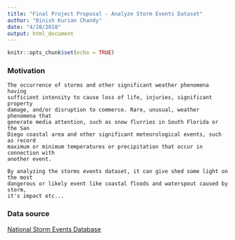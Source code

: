 ```yaml
---
title: "Final Project Proposal - Analyze Storm Events Dataset"
author: "Binish Kurian Chandy"
date: "4/28/2018"
output: html_document
---
```


```r
knitr::opts_chunk$set(echo = TRUE)
```

### Motivation
```
The occurrence of storms and other significant weather phenomena having 
sufficient intensity to cause loss of life, injuries, significant property 
damage, and/or disruption to commerce. Rare, unusual, weather phenomena that 
generate media attention, such as snow flurries in South Florida or the San 
Diego coastal area and other significant meteorological events, such as record 
maximum or minimum temperatures or precipitation that occur in connection with
another event.

By analyzing the storms events dataset, it can give shed some light on the most 
dangerous or likely event like coastal floods and waterspout caused by storm, 
it's impact etc...
```

### Data source
[National Storm Events Database](https://catalog.data.gov/dataset/ncdc-storm-events-database/resource/1e155695-5574-4d3b-9cf4-c08bc8982925)